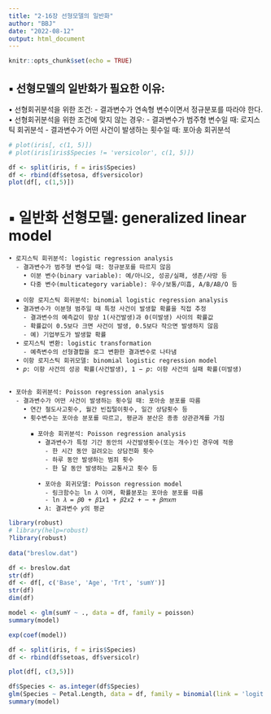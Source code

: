 ```yaml
---
title: "2-16장 선형모델의 일반화"
author: "BBJ"
date: "2022-08-12"
output: html_document
---
```


```r
knitr::opts_chunk$set(echo = TRUE)
```

## ▪ 선형모델의 일반화가 필요한 이유:
  • 선형회귀분석을 위한 조건:
    - 결과변수가 연속형 변수이면서 정규분포를 따라야 한다.
  • 선형회귀분석을 위한 조건에 맞지 않는 경우:
    - 결과변수가 범주형 변수일 때: 로지스틱 회귀분석
    - 결과변수가 어떤 사건이 발생하는 횟수일 때: 포아송 회귀분석
```r
# plot(iris[, c(1, 5)])
# plot(iris[iris$Species != 'versicolor', c(1, 5)])

df <- split(iris, f = iris$Species)
df <- rbind(df$setosa, df$versicolor)
plot(df[, c(1,5)])
```
# ▪ 일반화 선형모델: generalized linear model
    • 로지스틱 회귀분석: logistic regression analysis
      - 결과변수가 범주형 변수일 때: 정규분포를 따르지 않음
        • 이분 변수(binary variable): 예/아니오, 성공/실패, 생존/사망 등
        • 다중 변수(multicategory variable): 우수/보통/미흡, A/B/AB/O 등
      
      ▪ 이항 로지스틱 회귀분석: binomial logistic regression analysis
      • 결과변수가 이분형 범주일 때 특정 사건이 발생할 확률을 직접 추정
        - 결과변수의 예측값이 항상 1(사건발생)과 0(미발생) 사이의 확률값
        - 확률값이 0.5보다 크면 사건이 발생, 0.5보다 작으면 발생하지 않음
        - 예) 기업부도가 발생할 확률
      • 로지스틱 변환: logistic transformation
        - 예측변수의 선형결합을 로그 변환한 결과변수로 나타냄
      • 이항 로지스틱 회귀모델: binomial logistic regression model
      • 𝑝: 이항 사건의 성공 확률(사건발생), 1 − 𝑝: 이항 사건의 실패 확률(미발생)
 
        
    • 포아송 회귀분석: Poisson regression analysis
      - 결과변수가 어떤 사건이 발생하는 횟수일 때: 포아송 분포를 따름
        • 연간 철도사고횟수, 월간 빈집털이횟수, 일간 상담횟수 등
        • 횟수변수는 포아송 분포를 따르고, 평균과 분산은 종종 상관관계를 가짐
          
          ▪ 포아송 회귀분석: Poisson regression analysis
            • 결과변수가 특정 기간 동안의 사건발생횟수(또는 개수)인 경우에 적용
              - 한 시간 동안 걸려오는 상담전화 횟수
              - 하루 동안 발생하는 범죄 횟수
              - 한 달 동안 발생하는 교통사고 횟수 등
              
            • 포아송 회귀모델: Poisson regression model
              - 링크함수는 ln 𝜆 이며, 확률분포는 포아송 분포를 따름
              - ln 𝜆 = 𝛽0 + 𝛽1𝑥1 + 𝛽2𝑥2 + ⋯ + 𝛽𝑚𝑥𝑚
            • 𝜆: 결과변수 𝑦의 평균
```r
library(robust)
# library(help=robust)
?library(robust)
  
data("breslow.dat")

df <- breslow.dat
str(df)
df <- df[, c('Base', 'Age', 'Trt', 'sumY')]
str(df)
dim(df)

model <- glm(sumY ~ ., data = df, family = poisson)
summary(model)

exp(coef(model))

df <- split(iris, f = iris$Species)
df <- rbind(df$setoas, df$versicolr)

plot(df[, c(3,5)])

df$Species <- as.integer(df$Species)
glm(Species ~ Petal.Length, data = df, family = binomial(link = 'logit'))
summary(model)
```






















